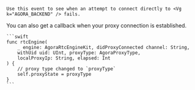     Use this event to see when an attempt to connect directly to <Vg k="AGORA_BACKEND" /> fails.

<PlatformWrapper platform="android">
</PlatformWrapper>
<PlatformWrapper platform={["ios","macos"]}>
    You can also get a callback when your proxy connection is established.

    ```swift
    func rtcEngine(
        _ engine: AgoraRtcEngineKit, didProxyConnected channel: String,
        withUid uid: UInt, proxyType: AgoraProxyType,
        localProxyIp: String, elapsed: Int
    ) {
        // proxy type changed to `proxyType`
        self.proxyState = proxyType
    }
    ```
</PlatformWrapper>
